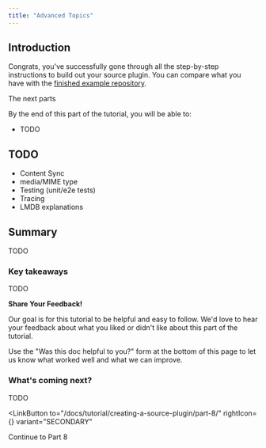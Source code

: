 ```yaml
---
title: "Advanced Topics"
---
```



## Introduction

Congrats, you've successfully gone through all the step-by-step instructions to build out your source plugin. You can compare what you have with the [finished example repository](https://github.com/gatsbyjs/creating-source-plugin-tutorial).

The next parts

By the end of this part of the tutorial, you will be able to:

- TODO

## TODO

- Content Sync
- media/MIME type
- Testing (unit/e2e tests)
- Tracing
- LMDB explanations

## Summary

TODO

### Key takeaways

TODO

<Announcement>

**Share Your Feedback!**

Our goal is for this tutorial to be helpful and easy to follow. We'd love to hear your feedback about what you liked or didn't like about this part of the tutorial.

Use the "Was this doc helpful to you?" form at the bottom of this page to let us know what worked well and what we can improve.

</Announcement>

### What's coming next?

TODO

<LinkButton
  to="/docs/tutorial/creating-a-source-plugin/part-8/"
  rightIcon={<MdArrowForward />}
  variant="SECONDARY"
>
  Continue to Part 8
</LinkButton>